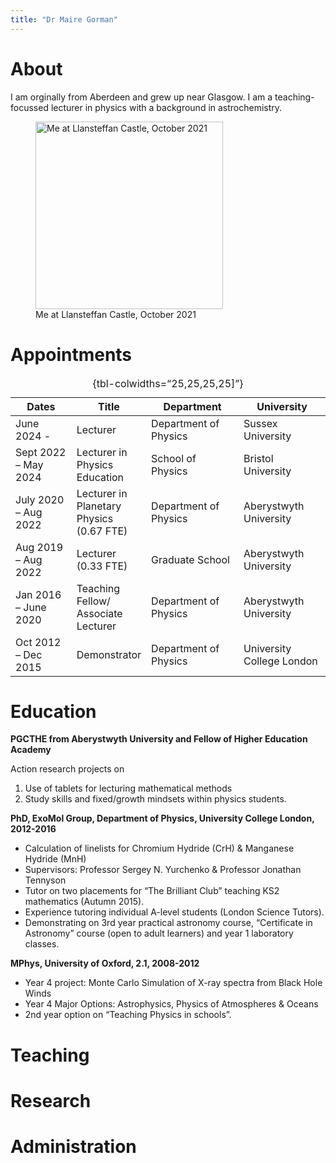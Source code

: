 ```yaml
---
title: "Dr Maire Gorman"
---
```


# About

I am orginally from Aberdeen and grew up near Glasgow. I am a teaching-focussed lecturer in physics with a background in astrochemistry. 

![Me at Llansteffan Castle, October 2021](Llansteffan.jpg){width=300}


# Appointments

| Dates  | Title  | Department | University|
|--------|--------|------------|-----------|
|June 2024 - |Lecturer|Department of Physics|Sussex University|
Sept 2022 – May 2024	|Lecturer in Physics Education |School of Physics |Bristol University|
July 2020 – Aug 2022|Lecturer in Planetary Physics (0.67 FTE)|Department of Physics |Aberystwyth University|
Aug 2019 – Aug 2022	|Lecturer (0.33 FTE)| Graduate School|Aberystwyth University|
Jan 2016 – June 2020|Teaching Fellow/ Associate Lecturer|Department of Physics| Aberystwyth University|
Oct 2012 – Dec 2015|Demonstrator|Department of Physics|University College London|

: {tbl-colwidths="25,25,25,25]"}


# Education 

**PGCTHE from Aberystwyth University and Fellow of Higher Education Academy**

Action research projects on

1. Use of tablets for lecturing mathematical methods
2. Study skills and fixed/growth mindsets within physics students. 

**PhD, ExoMol Group, Department of Physics, University College London, 2012-2016**

* Calculation of linelists for Chromium Hydride (CrH) & Manganese Hydride (MnH)
* Supervisors: Professor Sergey N. Yurchenko & Professor Jonathan Tennyson
* Tutor on two placements for “The Brilliant Club” teaching KS2 mathematics (Autumn 2015).
* Experience tutoring individual A-level students (London Science Tutors).
* Demonstrating on 3rd year practical astronomy course, “Certificate in Astronomy” course (open to adult learners) and year 1 laboratory classes. 

**MPhys, University of Oxford, 2.1, 2008-2012**

*   Year 4 project: Monte Carlo Simulation of X-ray spectra from Black Hole Winds
*   Year 4 Major Options: Astrophysics, Physics of Atmospheres & Oceans
*   2nd year option on “Teaching Physics in schools”. 

# Teaching



# Research

# Administration
